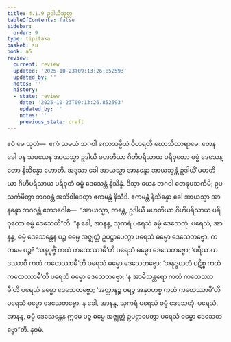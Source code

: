 ```yaml
---
title: 4.1.9 ဥဒါယီသုတ္တ
tableOfContents: false
sidebar:
  order: 9
type: tipitaka
basket: su
book: a5
review:
  current: review
  updated: '2025-10-23T09:13:26.852593'
  updated_by: ''
  notes: ''
  history:
  - state: review
    date: '2025-10-23T09:13:26.852593'
    updated_by: ''
    notes: ''
    previous_state: draft
---
```



<ReviewStatus review={frontmatter.review} showDetails={true} />

<HypothesisAnnotation frontmatter={frontmatter} />

<DynamicBreadcrumb />

<Division number="159" book="a5" e="ch" v="16" p="162">

<Paragraph number="924" book="a5">
ဧဝံ မေ သုတံ—  ဧကံ သမယံ ဘဂဝါ ကောသမ္ဗိယံ ဝိဟရတိ ဃောသိတာရာမေ. တေန ခေါ ပန သမယေန အာယသ္မာ ဥဒါယီ မဟတိယာ ဂိဟိပရိသာယ ပရိဝုတော ဓမ္မံ ဒေသေန္တော နိသိန္နော ဟောတိ. အဒ္ဒသာ ခေါ အာယသ္မာ အာနန္ဒော အာယသ္မန္တံ ဥဒါယိံ မဟတိယာ ဂိဟိပရိသာယ ပရိဝုတံ ဓမ္မံ ဒေသေန္တံ နိသိန္နံ. ဒိသွာ ယေန ဘဂဝါ တေနုပသင်္ကမိ; ဥပသင်္ကမိတွာ ဘဂဝန္တံ အဘိဝါဒေတွာ ဧကမန္တံ နိသီဒိ. ဧကမန္တံ နိသိန္နော ခေါ အာယသ္မာ အာနန္ဒော ဘဂဝန္တံ ဧတဒဝေါစ—  “အာယသ္မာ, ဘန္တေ, ဥဒါယီ မဟတိယာ ဂိဟိပရိသာယ ပရိဝုတော ဓမ္မံ ဒေသေတီ”တိ.
</Paragraph>

<Paragraph number="925" book="a5">
“န ခေါ, အာနန္ဒ, သုကရံ ပရေသံ ဓမ္မံ ဒေသေတုံ. ပရေသံ, အာနန္ဒ, ဓမ္မံ ဒေသေန္တေန ပဉ္စ ဓမ္မေ အဇ္ဈတ္တံ ဥပဋ္ဌာပေတွာ ပရေသံ ဓမ္မော ဒေသေတဗ္ဗော. ကတမေ ပဉ္စ? ‘အနုပုဗ္ဗိံ ကထံ ကထေဿာမီ’တိ ပရေသံ ဓမ္မော ဒေသေတဗ္ဗော; ‘ပရိယာယဒဿာဝီ ကထံ ကထေဿာမီ’တိ ပရေသံ ဓမ္မော ဒေသေတဗ္ဗော; ‘အနုဒ္ဒယတံ ပဋိစ္စ ကထံ ကထေဿာမီ’တိ ပရေသံ ဓမ္မော ဒေသေတဗ္ဗော; ‘န အာမိသန္တရော ကထံ ကထေဿာမီ’တိ ပရေသံ ဓမ္မော ဒေသေတဗ္ဗော; ‘အတ္တာနဉ္စ ပရဉ္စ အနုပဟစ္စ ကထံ ကထေဿာမီ’တိ ပရေသံ ဓမ္မော ဒေသေတဗ္ဗော. န ခေါ, အာနန္ဒ, သုကရံ ပရေသံ ဓမ္မံ ဒေသေတုံ. ပရေသံ, အာနန္ဒ, ဓမ္မံ ဒေသေန္တေန ဣမေ ပဉ္စ ဓမ္မေ အဇ္ဈတ္တံ ဥပဋ္ဌာပေတွာ ပရေသံ ဓမ္မော ဒေသေတဗ္ဗော”တိ.

</Paragraph>
</Division>

<Paragraph number="926" type="center" book="a5">
နဝမံ.
</Paragraph>